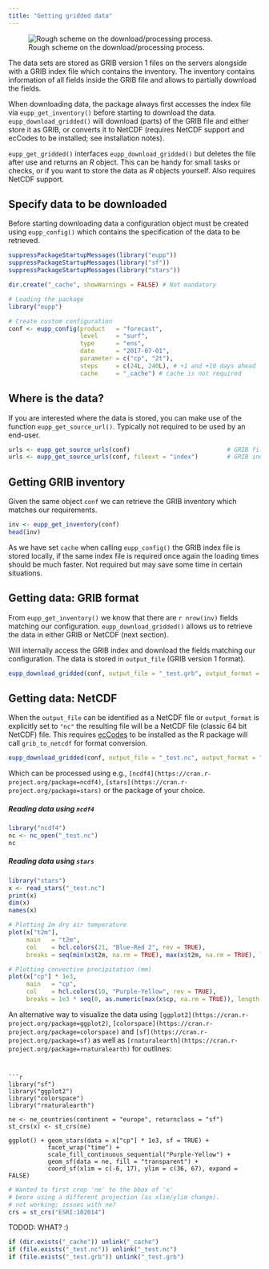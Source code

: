 ```yaml
---
title: "Getting gridded data"
---
```



![Rough scheme on the download/processing process.](images/download_grib.svg)

The data sets are stored as GRIB version 1 files on the servers alongside
with a GRIB index file which contains the inventory. The inventory contains
information of all fields inside the GRIB file and allows to partially
download the fields.

When downloading data, the package always first accesses the index file
via `eupp_get_inventory()` before starting to download the data.
`eupp_download_gridded()` will download (parts) of the GRIB file and
either store it as GRIB, or converts it to NetCDF (requires NetCDF support and ecCodes
to be installed; see installation notes).

`eupp_get_gridded()` interfaces `eupp_download_gridded()` but deletes the file
after use and returns an _R_ object. This can be handy for small tasks or checks,
or if you want to store the data as _R_ objects yourself. Also requires NetCDF support.


## Specify data to be downloaded

Before starting downloading data a configuration object must be created using
`eupp_config()` which contains the specification of the data to be retrieved.

```r
suppressPackageStartupMessages(library("eupp"))
suppressPackageStartupMessages(library("sf"))
suppressPackageStartupMessages(library("stars"))
```

```r
dir.create("_cache", showWarnings = FALSE) # Not mandatory
```

```r
# Loading the package
library("eupp")

# Create custom configuration
conf <- eupp_config(product   = "forecast",
                    level     = "surf",
                    type      = "ens",
                    date      = "2017-07-01",
                    parameter = c("cp", "2t"),
                    steps     = c(24L, 240L), # +1 and +10 days ahead
                    cache     = "_cache") # cache is not required
```

## Where is the data?

If you are interested where the data is stored, you can make use of the
function `eupp_get_source_url()`. Typically not required to be used by an end-user.

```r
urls <- eupp_get_source_urls(conf)                           # GRIB file
urls <- eupp_get_source_urls(conf, fileext = "index")        # GRIB index/inventory
```

## Getting GRIB inventory

Given the same object `conf` we can retrieve the GRIB inventory which matches
our requirements.

```r
inv <- eupp_get_inventory(conf)
head(inv)
```

As we have set `cache` when calling `eupp_config()` the GRIB index file is stored
locally, if the same index file is required once again the loading times should
be much faster. Not required but may save some time in certain situations.


## Getting data: GRIB format

From `eupp_get_inventory()` we know that there are `r nrow(inv)` fields matching
our configuration. `eupp_download_gridded()` allows us to retrieve the data in
either GRIB or NetCDF (next section). 

Will internally access the GRIB index and download the fields matching our
configuration. The data is stored in `output_file` (GRIB version 1 format).

```r
eupp_download_gridded(conf, output_file = "_test.grb", output_format = "grib", overwrite = TRUE)
```

## Getting data: NetCDF

When the `output_file` can be identified as a NetCDF file or `output_format` is explicitly
set to `"nc"` the resulting file will be a NetCDF file (classic 64 bit NetCDF) file.
This requires [ecCodes](https://confluence.ecmwf.int/display/ECC/ecCodes+Home) to be installed
as the R package will call `grib_to_netcdf` for format conversion.

```r
eupp_download_gridded(conf, output_file = "_test.nc", output_format = "nc", overwrite = TRUE)
```

Which can be processed using e.g., `[ncdf4](https://cran.r-project.org/package=ncdf4)`,
`[stars](https://cran.r-project.org/package=stars)` or the package of your choice.

##### Reading data using `ncdf4`

```r
library("ncdf4")
nc <- nc_open("_test.nc")
nc
```

##### Reading data using `stars`

```r
library("stars")
x <- read_stars("_test.nc")
print(x)
dim(x)
names(x)

# Plotting 2m dry air temperature
plot(x["t2m"],
     main   = "t2m",
     col    = hcl.colors(21, "Blue-Red 2", rev = TRUE),
     breaks = seq(min(x$t2m, na.rm = TRUE), max(x$t2m, na.rm = TRUE), length = 22))

# Plotting convective precipitation (mm)
plot(x["cp"] * 1e3,
     main   = "cp",
     col    = hcl.colors(10, "Purple-Yellow", rev = TRUE),
     breaks = 1e3 * seq(0, as.numeric(max(x$cp, na.rm = TRUE)), length = 11))
```

An alternative way to visualize the data using `[ggplot2](https://cran.r-project.org/package=ggplot2)`,
`[colorspace](https://cran.r-project.org/package=colorspace)` and 
`[sf](https://cran.r-project.org/package=sf)` as well as 
`[rnaturalearth](https://cran.r-project.org/package=rnaturalearth)` for outlines:
```


```r
library("sf")
library("ggplot2")
library("colorspace")
library("rnaturalearth")

ne <- ne_countries(continent = "europe", returnclass = "sf")
st_crs(x) <- st_crs(ne)

ggplot() + geom_stars(data = x["cp"] * 1e3, sf = TRUE) +
           facet_wrap("time") +
           scale_fill_continuous_sequential("Purple-Yellow") +
           geom_sf(data = ne, fill = "transparent") +
           coord_sf(xlim = c(-6, 17), ylim = c(36, 67), expand = FALSE)
```

```r
# Wanted to first crop 'ne' to the bbox of 'x'
# beore using a different projection (as xlim/ylim change).
# not working; issues with ne?
crs = st_crs("ESRI:102014")
```

TODOD: WHAT? :)


```r
if (dir.exists("_cache")) unlink("_cache")
if (file.exists("_test.nc")) unlink("_test.nc")
if (file.exists("_test.grb")) unlink("_test.grb")
```




